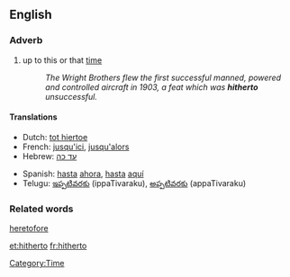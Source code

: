 ==English==
===Adverb===
# up to this or that [[time]] <!--(used frequently in [[legal]] papers).-->
#:''The Wright Brothers flew the first successful manned, powered and controlled aircraft in 1903, a feat which was '''hitherto''' unsuccessful.''

====Translations====
{{top}}
*Dutch: [[tot hiertoe]]
*French: [[jusqu'ici]], [[jusqu'alors]]
*Hebrew: [[עד כה]]
{{mid}}
*Spanish: [[hasta]] [[ahora]], [[hasta]] [[aquí]]
*Telugu: [[ఇప్పటివరకు]] (ippaTivaraku), [[అప్పటివరకు]] (appaTivaraku)
{{bottom}}

===Related words===
[[heretofore]]

[[Category:Time]]

[[et:hitherto]]
[[fr:hitherto]]